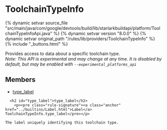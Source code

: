 <html devsite>
<head>
  <meta name="project_path" value="/_project.yaml">
  <meta name="book_path" value="/versions/8.0.0/_book.yaml">
</head>
<body>

<h1 class="page-title" id="modules.ToolchainTypeInfo">ToolchainTypeInfo</h1>

{% dynamic setvar source_file "src/main/java/com/google/devtools/build/lib/starlarkbuildapi/platform/ToolchainTypeInfoApi.java" %}
{% dynamic setvar version "8.0.0" %}
{% dynamic setvar original_path "/rules/lib/providers/ToolchainTypeInfo" %}
{% include "_buttons.html" %}
<!-- {% raw %} -->

Provides access to data about a specific toolchain type. <br/><i>Note: This API is experimental and may change at any time. It is disabled by default, but may be enabled with <code>--experimental_platforms_api</code></i>

<h2>Members</h2>
<ul>
    <li>
    <a href="#type_label">type_label</a>
  </li>
  </ul>

      <h2 id="type_label">type_label</h2>
        <p><pre class="rule-signature"><a class="anchor" href="../builtins/Label.html">Label</a> ToolchainTypeInfo.type_label</pre></p>

    The label uniquely identifying this toolchain type.



</body>
</html>

<!-- {% endraw %} -->
